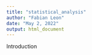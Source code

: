 ```yaml
---
title: "statistical_analysis"
author: "Fabian Leon"
date: "May 2, 2022"
output: html_document
---
```


Introduction















